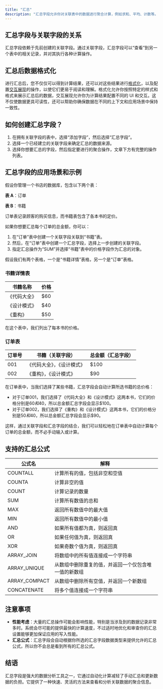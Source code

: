 ```yaml
---
title: "汇总"
description: "汇总字段允许你对关联表中的数据进行聚合计算，例如求和、平均、计数等。这个功能非常适合需要汇总相关数据以进行分析和报告的场景。"
---
```


## 汇总字段与关联字段的关系

汇总字段依赖于先前创建的关联字段。通过关联字段，汇总字段可以“查看”到另一个表中的相关记录，并对其执行各种计算操作。

## 汇总后数据格式化

进行汇总后，您不仅仅可以得到计算结果，还可以对这些结果进行[格式化](../common/formatter)，以及配置[交互展现](../common/show-as)的操作，以使它们更易于阅读和理解。格式化允许你按照特定的样式和格式来展示汇总后的数据，交互展现允许你为计算结果配置不同的 UI 和交互。这不仅使数据更具可读性，还可以帮助你确保数据在不同的上下文和应用场景中保持一致性。

## 如何创建汇总字段？

1. 在拥有关联字段的表中，选择“添加字段”，然后选择“汇总字段”。
2. 选择一个已经建立的关联字段来确定汇总的数据来源。
3. 选择你想要汇总的字段，然后指定要进行的聚合操作，文章下方有完整的操作列表。

## 汇总字段的应用场景和示例

假设你管理一个书店的数据库，包含以下两个表：

**表 A**：订单

**表 B**：书籍

订单表记录顾客的购买信息，而书籍表包含了各本书的定价。

如果你想要汇总每个订单的总金额，你可以：

1. 在“订单”表中创建一个关联字段关联到“书籍”表。
2. 然后，在“订单”表中创建一个汇总字段，选择上一步创建的关联字段。
3. 指定汇总操作为“SUM”并选择“书籍”表中的价格字段作为汇总的对象。

假设我们有两个表格，一个是“书籍详情”表格，另一个是“订单”表格。

### 书籍详情表

| 书籍名称   | 价格  |
| ------ | --- |
| 《代码大全》 | $60 |
| 《设计模式》 | $40 |
| 《重构》   | $50 |

在这个表中，我们列出了每本书的价格。

### 订单表

| 订单号 | 书籍（关联字段）      | 总金额（汇总字段） |
| --- | ------------- | --------- |
| 001 | 《代码大全》，《设计模式》 | $100      |
| 002 | 《重构》，《设计模式》   | $90       |

在订单表中，当我们选择了某些书籍，汇总字段会自动计算所选书籍的总价格：

* 对于订单001，我们选择了《代码大全》和《设计模式》这两本书，它们的价格分别是$60和$40，所以总金额汇总字段会显示$100。
* 对于订单002，我们选择了《重构》和《设计模式》这两本书，它们的价格分别是$50和$40，所以总金额汇总字段会显示$90。

这样，通过关联字段和汇总字段的结合，我们可以轻松地在订单表中自动计算每个订单的总金额，而不必手动输入或计算。

## 支持的汇总公式

| 公式名            | 解释                         |
| -------------- | -------------------------- |
| COUNTALL       | 计算所有的值，包括非空和空值             |
| COUNTA         | 计算非空的值                     |
| COUNT          | 计算记录的数量                    |
| SUM            | 计算所有数值的总和                  |
| MAX            | 返回所有数值中的最大值                |
| MIN            | 返回所有数值中的最小值                |
| AND            | 如果所有值都为真，则返回真              |
| OR             | 如果任何值为真，则返回真               |
| XOR            | 如果奇数个值为真，则返回真              |
| ARRAY\_JOIN    | 将数组中的所有值连接成一个字符串           |
| ARRAY\_UNIQUE  | 从数组中删除重复的值，并返回一个仅包含唯一值的新数组 |
| ARRAY\_COMPACT | 从数组中删除所有空值，并返回一个新数组        |
| CONCATENATE    | 将多个值连接成一个字符串               |

## 注意事项

* **性能考虑**：大量的汇总操作可能会影响性能，特别是当涉及到的数据记录非常多时。系统会尽可能的提供最快的计算速度，不过适时地优化和审查你的汇总设置能够更加保证应用的写入性能。
* **汇总公式**：汇总字段会自动根据你所选的汇总字段数据类型来提供允许的汇总公式，所以你不会总是看到所有的汇总公式。

## 结语

汇总字段是强大的数据分析工具之一，它通过自动化计算减轻了手动汇总和更新数据的负担。它提供了一种快速、灵活的方法来查看和分析关联数据的聚合信息。